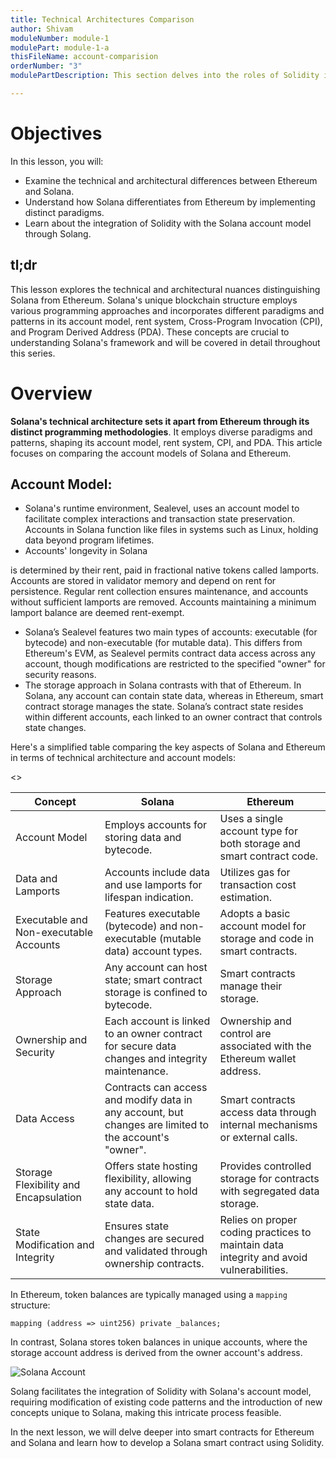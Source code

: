 ```yaml
---
title: Technical Architectures Comparison
author: Shivam
moduleNumber: module-1
modulePart: module-1-a
thisFileName: account-comparision
orderNumber: "3"
modulePartDescription: This section delves into the roles of Solidity in building Solana programs, exploring Solang, Solana accounts, and the comparative analysis of Solidity for Solana versus Ethereum.

---
```


# Objectives

In this lesson, you will:

- Examine the technical and architectural differences between Ethereum and Solana.
- Understand how Solana differentiates from Ethereum by implementing distinct paradigms.
- Learn about the integration of Solidity with the Solana account model through Solang.

## tl;dr

This lesson explores the technical and architectural nuances distinguishing Solana from Ethereum. Solana's unique blockchain structure employs various programming approaches and incorporates different paradigms and patterns in its account model, rent system, Cross-Program Invocation (CPI), and Program Derived Address (PDA). These concepts are crucial to understanding Solana's framework and will be covered in detail throughout this series.

# Overview

**Solana's technical architecture sets it apart from Ethereum through its distinct programming methodologies**. It employs diverse paradigms and patterns, shaping its account model, rent system, CPI, and PDA. This article focuses on comparing the account models of Solana and Ethereum.

## **Account Model:**

- Solana's runtime environment, Sealevel, uses an account model to facilitate complex interactions and transaction state preservation. Accounts in Solana function like files in systems such as Linux, holding data beyond program lifetimes.
- Accounts' longevity in Solana

 is determined by their rent, paid in fractional native tokens called lamports. Accounts are stored in validator memory and depend on rent for persistence. Regular rent collection ensures maintenance, and accounts without sufficient lamports are removed. Accounts maintaining a minimum lamport balance are deemed rent-exempt.
- Solana’s Sealevel features two main types of accounts: executable (for bytecode) and non-executable (for mutable data). This differs from Ethereum's EVM, as Sealevel permits contract data access across any account, though modifications are restricted to the specified "owner" for security reasons.
- The storage approach in Solana contrasts with that of Ethereum. In Solana, any account can contain state data, whereas in Ethereum, smart contract storage manages the state. Solana’s contract state resides within different accounts, each linked to an owner contract that controls state changes.

Here's a simplified table comparing the key aspects of Solana and Ethereum in terms of technical architecture and account models:

<>
<table>
    <thead>
      <tr>
        <th>Concept</th>
        <th>Solana</th>
        <th>Ethereum</th>
      </tr>
    </thead>
    <tbody>
      <tr>
        <td>Account Model</td>
        <td>Employs accounts for storing data and bytecode.</td>
        <td>Uses a single account type for both storage and smart contract code.</td>
      </tr>
      <tr>
        <td>Data and Lamports</td>
        <td>Accounts include data and use lamports for lifespan indication.</td>
        <td>Utilizes gas for transaction cost estimation.</td>
      </tr>
      <tr>
        <td>Executable and Non-executable Accounts</td>
        <td>Features executable (bytecode) and non-executable (mutable data) account types.</td>
        <td>Adopts a basic account model for storage and code in smart contracts.</td>
      </tr>
      <tr>
        <td>Storage Approach</td>
        <td>Any account can host state; smart contract storage is confined to bytecode.</td>
        <td>Smart contracts manage their storage.</td>
      </tr>
      <tr>
        <td>Ownership and Security</td>
        <td>Each account is linked to an owner contract for secure data changes and integrity maintenance.</td>
        <td>Ownership and control are associated with the Ethereum wallet address.</td>
      </tr>
      <tr>
        <td>Data Access</td>
        <td>Contracts can access and modify data in any account, but changes are limited to the account's "owner".</td>
        <td>Smart contracts access data through internal mechanisms or external calls.</td>
      </tr>
      <tr>
        <td>Storage Flexibility and Encapsulation</td>
        <td>Offers state hosting flexibility, allowing any account to hold state data.</td>
        <td>Provides controlled storage for contracts with segregated data storage.</td>
      </tr>
      <tr>
        <td>State Modification and Integrity</td>
        <td>Ensures state changes are secured and validated through ownership contracts.</td>
        <td>Relies on proper coding practices to maintain data integrity and avoid vulnerabilities.</td>
      </tr>
    </tbody>
  </table>
</>

In Ethereum, token balances are typically managed using a `mapping` structure:

```Solidity
mapping (address => uint256) private _balances;
```

In contrast, Solana stores token balances in unique accounts, where the storage account address is derived from the owner account's address.

![Solana Account](/moduleimages/solacc.jpeg)

Solang facilitates the integration of Solidity with Solana's account model, requiring modification of existing code patterns and the introduction of new concepts unique to Solana, making this intricate process feasible.

In the next lesson, we will delve deeper into smart contracts for Ethereum and Solana and learn how to develop a Solana smart contract using Solidity.